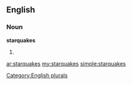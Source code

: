 ==English==

===Noun===
'''starquakes'''

# {{plural of|[[starquake]]}}

[[Category:English plurals]]

[[ar:starquakes]]
[[my:starquakes]]
[[simple:starquakes]]